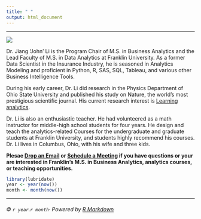 ```yaml
---
title: " "
output: html_document
---
```




***

![](./img/jiang.jpg)

Dr. Jiang 'John' Li is the Program Chair of M.S. in Business Analytics and the Lead Faculty of M.S. in Data Analytics at Franklin University. As a former Data Scientist in the Insurance Industry, he is seasoned in Analytics Modeling and proficient in Python, R, SAS, SQL, Tableau, and various other Business Intelligence Tools. 

During his early career, Dr. Li did research in the Physics Department of Ohio State University and published his study on Nature, the world's most prestigious scientific journal. His current research interest is [Learning analytics](https://en.wikipedia.org/wiki/Learning_analytics). 

Dr. Li is also an enthusiastic teacher. He had volunteered as a math instructor for middle-high school students for four years. He design and teach the analytics-related Courses for the undergraduate and graduate students at Franklin University, and students highly recommend his courses. Dr. Li lives in Columbus, Ohio, with his wife and three kids.


**Plesae [Drop an Email](mailto:jiang.li2@franklin.edu) or 
[Schedule a Meeting](https://outlook.office365.com/owa/calendar/JiangLi@FranklinU.onmicrosoft.com/bookings/) if you have questions or your are interested in Franklin's M.S. in Business Analytics, analytics courses, or teaching opportunities.**


```r
library(lubridate)
year <- year(now())
month <- month(now())
```


***
###### ©  `r year`.`r month`· Powered by [R Markdown](https://rmarkdown.rstudio.com/)



